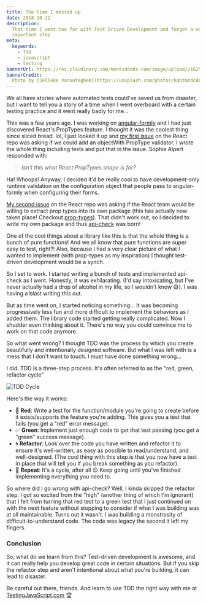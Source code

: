 ```yaml
---
title: The time I messed up
date: 2018-10-22
description:
  That time I went too far with Test Driven Development and forgot a very
  important step
meta:
  keywords:
    - Tdd
    - javascript
    - testing
bannerUrl: https://res.cloudinary.com/kentcdodds-com/image/upload/v1625033436/kentcdodds.com/content/blog/the-time-i-messed-up/banner.jpg
bannerCredit:
  Photo by [Jelleke Vanooteghem](https://unsplash.com/photos/kabtmcdcAbk)
---
```


We all have stories where automated tests could've saved us from disaster, but I
want to tell you a story of a time when I went overboard with a certain testing
practice and it went really badly for me...

This was a few years ago. I was working on
[angular-formly](https://github.com/formly-js/angular-formly) and I had just
discovered React's PropTypes feature. I thought it was the coolest thing since
sliced bread. lol, I just looked it up and
[my first issue](https://github.com/facebook/react/issues/2206) on the React
repo was asking if we could add an objectWith PropType validator. I wrote the
whole thing including tests and put that in the issue. Sophie Alpert responded
with:

> _Isn't this what React.PropTypes.shape is for?_

Ha! Whoops! Anyway, I decided it'd be really cool to have development-only
runtime validation on the configuration object that people pass to
angular-formly when configuring their forms.

[My second issue](https://github.com/facebook/react/issues/3079) on the React
repo was asking if the React team would be willing to extract prop types into
its own package (this has actually now taken place! Checkout
[prop-types](http://npm.im/prop-types)). That didn't work out, so I decided to
write my own package and thus
[api-check](https://github.com/kentcdodds/api-check) was born!

One of the cool things about a library like this is that the whole thing is a
bunch of pure functions! And we all know that pure functions are super easy to
test, right?! Also, because I had a very clear picture of what I wanted to
implement (with prop-types as my inspiration) I thought test-driven development
would be a synch.

So I set to work. I started writing a bunch of tests and implemented api-check
as I went. Honestly, it was exhilarating. (I'd say intoxicating, but I've never
actually had a drop of alcohol in my life, so I wouldn't know 😅). I was having
a blast writing this out.

But as time went on, I started noticing something... It was becoming
progressively less fun and more difficult to implement the behaviors as I added
them. The library code started getting really complicated. Now I shudder even
thinking about it. There's no way you could convince me to work on that code
anymore.

So what went wrong? I thought TDD was the process by which you create
beautifully and intentionally designed software. But what I was left with is a
mess that I don't want to touch. I must have done something wrong...

I did. TDD is a three-step process. It's often referred to as the "red, green,
refactor cycle"

![TDD Cycle](https://res.cloudinary.com/kentcdodds-com/image/upload/v1625033435/kentcdodds.com/content/blog/the-time-i-messed-up/0.jpg)

Here's the way it works:

- 🚨 **Red**: Write a test for the function/module you're going to create before
  it exists/supports the feature you're adding. This gives you a test that fails
  (you get a "red" error message).
- ✅ **Green**: Implement just enough code to get that test passing (you get a
  "green" success message).
- 🌀 **Refactor**: Look over the code you have written and refactor it to ensure
  it's well-written, as easy as possible to read/understand, and well-designed.
  (The cool thing with this step is that you now have a test in place that will
  tell you if you break something as you refactor).
- 🔁 **Repeat**: It's a cycle, after all 😉 Keep going until you've finished
  implementing everything you need to.

So where did I go wrong with api-check? Well, I kinda skipped the refactor step.
I got so excited from the "high" (another thing of which I'm ignorant) that I
felt from turning that red test to a green test that I just continued on with
the next feature without stopping to consider if what I was building was at all
maintainable. Turns out it wasn't. I was building a monstrosity of
difficult-to-understand code. The code was legacy the second it left my fingers.

### Conclusion

So, what do we learn from this? Test-driven development is awesome, and it can
really help you develop great code in certain situations. But if you skip the
refactor step and aren't intentional about what you're building, it can lead to
disaster.

Be careful out there, friends. And learn to use TDD the right way with me at
[TestingJavaScript.com](https://testingjavascript.com/?utm_source=kcd-list&utm_medium=email&utm_campaign=early-bird)
🏆
